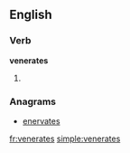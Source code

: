 ==English==

===Verb===
'''venerates'''

# {{third-person singular of|[[venerate]]}}

===Anagrams===
* [[enervates#English|enervates]]

[[fr:venerates]]
[[simple:venerates]]